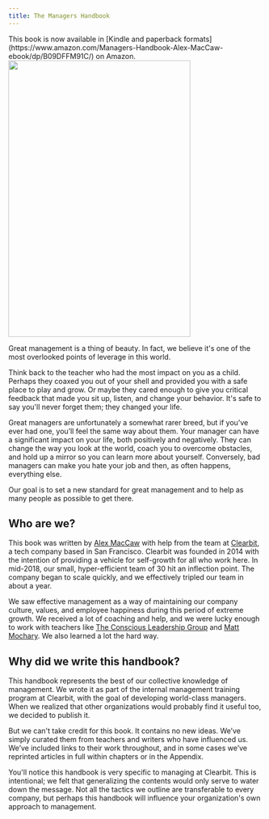 ```yaml
---
title: The Managers Handbook
---
```



<Callout emoji="🌟">
  This book is now available in [Kindle and paperback
  formats](https://www.amazon.com/Managers-Handbook-Alex-MacCaw-ebook/dp/B09DFFM91C/)
  on Amazon.
</Callout>

<div className="ml-auto mr-auto mb-10 sm:float-right sm:ml-10 sm:mr-0 rounded-md overflow-hidden shadow-sm">
  <div style={{ height: "547px" }}>
    <Image src="/cover/cover-340x547.png" width="360" height="547" />
  </div>
</div>

Great management is a thing of beauty. In fact, we believe it's one of the most overlooked points of leverage in this world.

Think back to the teacher who had the most impact on you as a child. Perhaps they coaxed you out of your shell and provided you with a safe place to play and grow. Or maybe they cared enough to give you critical feedback that made you sit up, listen, and change your behavior. It's safe to say you'll never forget them; they changed your life.

Great managers are unfortunately a somewhat rarer breed, but if you’ve ever had one, you’ll feel the same way about them. Your manager can have a significant impact on your life, both positively and negatively. They can change the way you look at the world, coach you to overcome obstacles, and hold up a mirror so you can learn more about yourself. Conversely, bad managers can make you hate your job and then, as often happens, everything else.

Our goal is to set a new standard for great management and to help as many people as possible to get there.

## Who are we?

This book was written by [Alex MacCaw](http://alexmaccaw.com/) with help from the team at [Clearbit](http://clearbit.com/), a tech company based in San Francisco. Clearbit was founded in 2014 with the intention of providing a vehicle for self-growth for all who work here. In mid-2018, our small, hyper-efficient team of 30 hit an inflection point. The company began to scale quickly, and we effectively tripled our team in about a year.

We saw effective management as a way of maintaining our company culture, values, and employee happiness during this period of extreme growth. We received a lot of coaching and help, and we were lucky enough to work with teachers like [The Conscious Leadership Group](https://conscious.is/) and [Matt Mochary](http://www.mochary.com/). We also learned a lot the hard way.

## Why did we write this handbook?

This handbook represents the best of our collective knowledge of management. We wrote it as part of the internal management training program at Clearbit, with the goal of developing world-class managers. When we realized that other organizations would probably find it useful too, we decided to publish it.

But we can't take credit for this book. It contains no new ideas. We’ve simply curated them from teachers and writers who have influenced us. We’ve included links to their work throughout, and in some cases we’ve reprinted articles in full within chapters or in the Appendix.

You'll notice this handbook is very specific to managing at Clearbit. This is intentional; we felt that generalizing the contents would only serve to water down the message. Not all the tactics we outline are transferable to every company, but perhaps this handbook will influence your organization's own approach to management.

